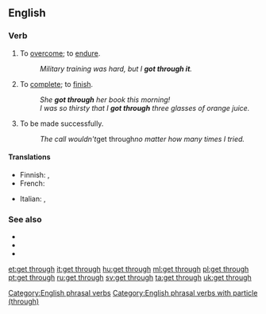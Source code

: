 ==English==

===Verb===
{{head|en|verb|head=[[get]] [[through]]}}

# To [[overcome]]; to [[endure]].
#: ''Military training was hard, but I '''got through it'''.''
# To [[complete]]; to [[finish]].
#: ''She '''got through''' her book this morning!''
#: ''I was so thirsty that I '''got through''' three glasses of orange juice.''
# {{lb|en|of|phone calls}} To be made successfully.
#: ''The call wouldn't ''get through'' no matter how many times I tried.''

====Translations====
{{trans-top|to overcome}}
* Finnish: {{t+|fi|selviytyä}}, {{t+|fi|suoriutua}}
* French: {{t+|fr|franchir}}
{{trans-mid}}
* Italian: {{t+|it|superare}}, {{t|it|farcela}}
{{trans-bottom}}

===See also===
* {{l|en|get through to}}
* {{l|en|go through}}
* {{l|en|live through}}

[[et:get through]]
[[it:get through]]
[[hu:get through]]
[[ml:get through]]
[[pl:get through]]
[[pt:get through]]
[[ru:get through]]
[[sv:get through]]
[[ta:get through]]
[[uk:get through]]
[[Category:English phrasal verbs]]
[[Category:English phrasal verbs with particle (through)]]